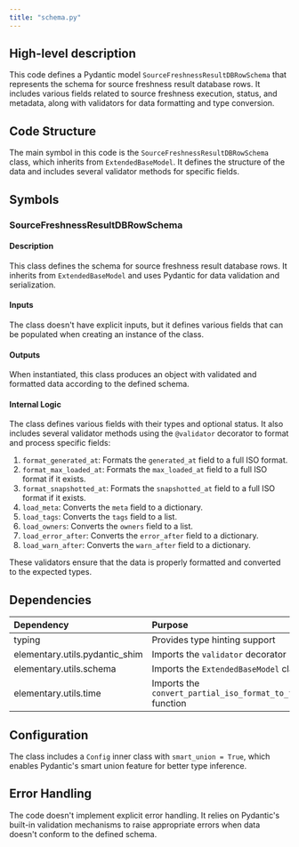 ```yaml
---
title: "schema.py"
---
```


## High-level description
This code defines a Pydantic model `SourceFreshnessResultDBRowSchema` that represents the schema for source freshness result database rows. It includes various fields related to source freshness execution, status, and metadata, along with validators for data formatting and type conversion.

## Code Structure
The main symbol in this code is the `SourceFreshnessResultDBRowSchema` class, which inherits from `ExtendedBaseModel`. It defines the structure of the data and includes several validator methods for specific fields.

## Symbols

### SourceFreshnessResultDBRowSchema
#### Description
This class defines the schema for source freshness result database rows. It inherits from `ExtendedBaseModel` and uses Pydantic for data validation and serialization.

#### Inputs
The class doesn't have explicit inputs, but it defines various fields that can be populated when creating an instance of the class.

#### Outputs
When instantiated, this class produces an object with validated and formatted data according to the defined schema.

#### Internal Logic
The class defines various fields with their types and optional status. It also includes several validator methods using the `@validator` decorator to format and process specific fields:

1. `format_generated_at`: Formats the `generated_at` field to a full ISO format.
2. `format_max_loaded_at`: Formats the `max_loaded_at` field to a full ISO format if it exists.
3. `format_snapshotted_at`: Formats the `snapshotted_at` field to a full ISO format if it exists.
4. `load_meta`: Converts the `meta` field to a dictionary.
5. `load_tags`: Converts the `tags` field to a list.
6. `load_owners`: Converts the `owners` field to a list.
7. `load_error_after`: Converts the `error_after` field to a dictionary.
8. `load_warn_after`: Converts the `warn_after` field to a dictionary.

These validators ensure that the data is properly formatted and converted to the expected types.

## Dependencies
| Dependency | Purpose |
|:-----------|:--------|
| typing | Provides type hinting support |
| elementary.utils.pydantic_shim | Imports the `validator` decorator |
| elementary.utils.schema | Imports the `ExtendedBaseModel` class |
| elementary.utils.time | Imports the `convert_partial_iso_format_to_full_iso_format` function |

## Configuration
The class includes a `Config` inner class with `smart_union = True`, which enables Pydantic's smart union feature for better type inference.

## Error Handling
The code doesn't implement explicit error handling. It relies on Pydantic's built-in validation mechanisms to raise appropriate errors when data doesn't conform to the defined schema.